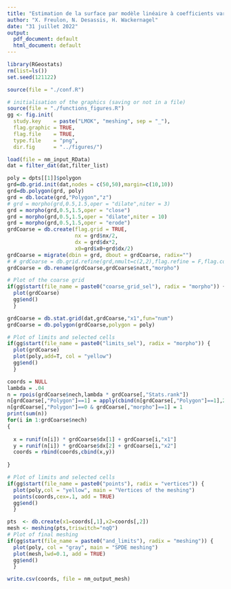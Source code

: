 ```yaml
---
title: "Estimation de la surface par modèle linéaire à coefficients variant spatialement - Calcul du maillage SPDE"
author: "X. Freulon, N. Desassis, H. Wackernagel"
date: "31 juillet 2022"
output:
  pdf_document: default
  html_document: default
---
```



```r
library(RGeostats)
rm(list=ls())
set.seed(121122)
```

```r
source(file = "./conf.R")

# initialisation of the graphics (saving or not in a file)
source(file = "./functions_figures.R")
gg <- fig.init(
  study.key    = paste("LMOK", "meshing", sep = "_"), 
  flag.graphic = TRUE, 
  flag.file    = TRUE, 
  type.file    = "png", 
  dir.fig      = "../figures/")

```


```r
load(file = nm_input_RData)
dat = filter_dat(dat,filter_list)

poly = dpts[[1]]$polygon
grd=db.grid.init(dat,nodes = c(50,50),margin=c(10,10))
grd=db.polygon(grd, poly)
grd = db.locate(grd,"Polygon","z")
# grd = morpho(grd,0.5,1.5,oper = "dilate",niter = 3)
grd = morpho(grd,0.5,1.5,oper = "close")
grd = morpho(grd,0.5,1.5,oper = "dilate",niter = 10)
grd = morpho(grd,0.5,1.5,oper = "erode")
grdCoarse = db.create(flag.grid = TRUE,
                      nx = grd$nx/2,
                      dx = grd$dx*2,
                      x0=grd$x0+grd$dx/2)
grdCoarse = migrate(dbin = grd, dbout = grdCoarse, radix="")
# # grdCoarse = db.grid.refine(grd,nmult=c(2,2),flag.refine = F,flag.copy = T)
grdCoarse = db.rename(grdCoarse,grdCoarse$natt,"morpho")

# Plot of the coarse grid
if(gg$start(file_name = paste0("coarse_grid_sel"), radix = "morpho")) {
  plot(grdCoarse)
  gg$end()
  }

grdCoarse = db.stat.grid(dat,grdCoarse,"x1",fun="num")
grdCoarse = db.polygon(grdCoarse,polygon = poly)

# Plot of limits and selected cells
if(gg$start(file_name = paste0("limits_sel"), radix = "morpho")) {
  plot(grdCoarse)
  plot(poly,add=T, col = "yellow")
  gg$end()
  }


```


```r
coords = NULL
lambda = .04
n = rpois(grdCoarse$nech,lambda * grdCoarse[,"Stats.rank"])
n[grdCoarse[,"Polygon"]==1] = apply(cbind(n[grdCoarse[,"Polygon"]==1],2),1,max)
n[grdCoarse[,"Polygon"]==0 & grdCoarse[,"morpho"]==1] = 1
print(sum(n))
for(i in 1:grdCoarse$nech)
{
  
  x = runif(n[i]) * grdCoarse$dx[1] + grdCoarse[i,"x1"]
  y = runif(n[i]) * grdCoarse$dx[2] + grdCoarse[i,"x2"]
  coords = rbind(coords,cbind(x,y))
  
}

# Plot of limits and selected cells
if(gg$start(file_name = paste0("points"), radix = "vertices")) {
  plot(poly,col = "yellow", main = "Vertices of the meshing")
  points(coords,cex=.1, add = TRUE)
  gg$end()
  }

```

```r
pts  <- db.create(x1=coords[,1],x2=coords[,2])
mesh <- meshing(pts,triswitch="nqQ")
# Plot of final meshing
if(gg$start(file_name = paste0("and_limits"), radix = "meshing")) {
  plot(poly, col = "gray", main = "SPDE meshing")
  plot(mesh,lwd=0.1, add = TRUE)
  gg$end()
  }
```

```r
write.csv(coords, file = nm_output_mesh)
```

